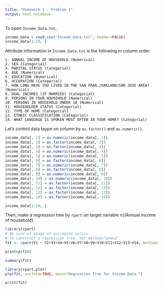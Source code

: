 ```yaml
---
title: "Homework 1 - Problem 1"
output: html_notebook
---
```


To open ```Income_Data.txt```,

```r
income_data = read.csv("Income_Data.txt", header=FALSE)
income_data[1:10, ]
```

Attribute information in ```Income_Data.txt``` is the following in column order.

```
1. ANNUAL INCOME OF HOUSEHOLD (Numerical)
2. SEX (Categorial)
3. MARITAL STATUS (Categorial)
4. AGE (Numerical)
5. EDUCATION (Numerical)
6. OCCUPATION (Categorial)
7. HOW LONG HAVE YOU LIVED IN THE SAN FRAN./OAKLAND/SAN JOSE AREA? (Numerical)
8. DUAL INCOMES (IF MARRIED) (Categorial)
9. PERSONS IN YOUR HOUSEHOLD (Numerical)
10. PERSONS IN HOUSEHOLD UNDER 18 (Numerical)
11. HOUSEHOLDER STATUS (Categorial)
12. TYPE OF HOME (Categorial)
13. ETHNIC CLASSIFICATION (Categorial)
14. WHAT LANGUAGE IS SPOKEN MOST OFTEN IN YOUR HOME? (Categorial)
```

Let's control data taype on column by ```as.factor()``` and ```as.numeric()```.

```r
income_data[, 1] = as.numeric(income_data[, 1])
income_data[, 2] = as.factor(income_data[, 2])
income_data[, 3] = as.factor(income_data[, 3])
income_data[, 4] = as.numeric(income_data[, 4])
income_data[, 5] = as.numeric(income_data[, 5])
income_data[, 6] = as.factor(income_data[, 6])
income_data[, 7] = as.numeric(income_data[, 7])
income_data[, 8] = as.factor(income_data[, 8])
income_data[, 9] = as.numeric(income_data[, 9])
income_data[, 10] = as.numeric(income_data[, 10])
income_data[, 11] = as.factor(income_data[, 11])
income_data[, 12] = as.factor(income_data[, 12])
income_data[, 13] = as.factor(income_data[, 13])
income_data[, 14] = as.factor(income_data[, 14])

income_data[1:10, ]
```

Then, make a regression tree by ```rpart``` on target variable ```V1```(Annual income of household).
```r
library(rpart)
# Be sure of usage of surrogate splits 
# To construct a regression tree, set method="anova".
fit <- rpart(V1 ~ V2+V3+V4+V5+V6+V7+V8+V9+V10+V11+V12+V13+V14, method="anova", data = income_data, control = rpart.control(maxsurrogate = 5, usesurrogate = 2))
```

```r
printcp(fit)
```

```r
summary(fit)
```

```r
library(rpart.plot)
prp(fit, uniform=TRUE, main="Regression Tree for Income_Data ")
```

```r
print(fit)
```